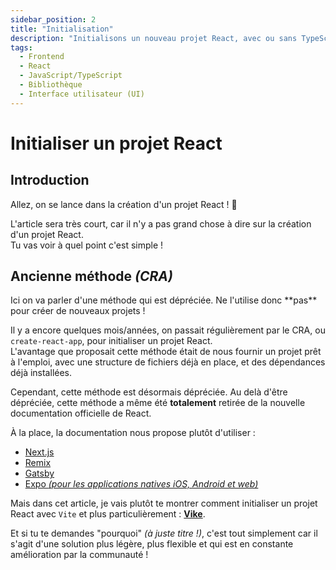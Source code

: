 ```yaml
---
sidebar_position: 2
title: "Initialisation"
description: "Initialisons un nouveau projet React, avec ou sans TypeScript."
tags:
  - Frontend
  - React
  - JavaScript/TypeScript
  - Bibliothèque
  - Interface utilisateur (UI)
---
```



# Initialiser un projet React

## Introduction

Allez, on se lance dans la création d'un projet React ! 🚀

L'article sera très court, car il n'y a pas grand chose à dire sur la création d'un projet React.  
Tu vas voir à quel point c'est simple !

## Ancienne méthode _(CRA)_

<Admonition type="warning" title="Dépréciation de `create-react-app`">
  Ici on va parler d'une méthode qui est dépréciée.  
  Ne l'utilise donc **pas** pour créer de nouveaux projets !
</Admonition>

Il y a encore quelques mois/années, on passait régulièrement par le CRA, ou `create-react-app`, pour initialiser un projet React.  
L'avantage que proposait cette méthode était de nous fournir un projet prêt à l'emploi, avec une structure de fichiers déjà en place, et des dépendances déjà installées.

Cependant, cette méthode est désormais dépréciée. Au delà d'être dépréciée, cette méthode a même été **totalement** retirée de la nouvelle documentation officielle de React.

À la place, la documentation nous propose plutôt d'utiliser :

- [Next.js](https://react.dev/learn/start-a-new-react-project#nextjs-pages-router)
- [Remix](https://react.dev/learn/start-a-new-react-project#remix)
- [Gatsby](https://react.dev/learn/start-a-new-react-project#gatsby)
- [Expo _(pour les applications natives iOS, Android et web)_](https://react.dev/learn/start-a-new-react-project#expo)

Mais dans cet article, je vais plutôt te montrer comment initialiser un projet React avec `Vite` et plus particulièrement : [**Vike**](https://vike.dev/).

Et si tu te demandes "pourquoi" _(à juste titre !)_, c'est tout simplement car il s'agit d'une solution plus légère, plus flexible et qui est en constante amélioration par la communauté !